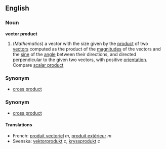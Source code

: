 ==English==
===Noun===
'''vector product'''

#(''Mathematics'') a vector with the size given by the [[product]] of two [[vector]]s computed as the product of the [[magnitude]]s of the vectors and the [[sine]] of the [[angle]] between their directions, and directed perpendicular to the given two vectors, with positive [[orientation]].  Compare [[scalar product]]

===Synonym===
*[[cross product]]

===Synonym===
*[[cross product]]

====Translations====
*French: [[produit vectoriel]] ''m'', [[produit extérieur]] ''m''
*Svenska: [[vektorprodukt]] ''c'', [[kryssprodukt]] ''c''